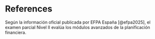 # References {.unnumbered}

::: {#refs}

Según la información oficial publicada por EFPA España [@efpa2025], el examen parcial Nivel II evalúa los módulos avanzados de la planificación financiera.

:::
